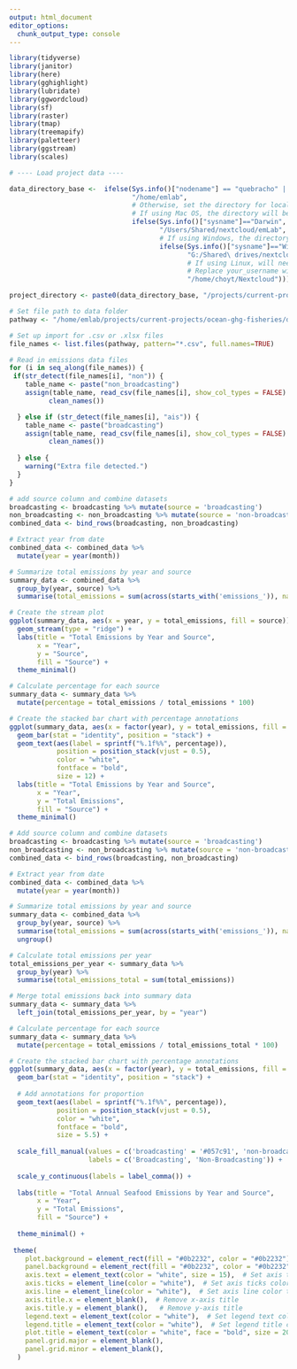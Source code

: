 ```yaml
---
output: html_document
editor_options: 
  chunk_output_type: console
---
```


```r


library(tidyverse)
library(janitor)
library(here)
library(gghighlight)
library(lubridate)
library(ggwordcloud)
library(sf)
library(raster)
library(tmap)
library(treemapify)
library(paletteer)
library(ggstream)
library(scales)
```


```r

# ---- Load project data ----

data_directory_base <-  ifelse(Sys.info()["nodename"] == "quebracho" | Sys.info()["nodename"] == "sequoia",
                               "/home/emlab",
                               # Otherwise, set the directory for local machines based on the OS
                               # If using Mac OS, the directory will be automatically set as follows
                               ifelse(Sys.info()["sysname"]=="Darwin",
                                      "/Users/Shared/nextcloud/emLab",
                                      # If using Windows, the directory will be automatically set as follows
                                      ifelse(Sys.info()["sysname"]=="Windows",
                                             "G:/Shared\ drives/nextcloud/emLab",
                                             # If using Linux, will need to manually modify the following directory path based on their user name
                                             # Replace your_username with your local machine user name
                                             "/home/choyt/Nextcloud")))

project_directory <- paste0(data_directory_base, "/projects/current-projects/ocean-ghg-fisheries/data/processed/gfw-emissions/")

# Set file path to data folder
pathway <- "/home/emlab/projects/current-projects/ocean-ghg-fisheries/data/processed/gfw_emissions/"

# Set up import for .csv or .xlsx files
file_names <- list.files(pathway, pattern="*.csv", full.names=TRUE)

# Read in emissions data files
for (i in seq_along(file_names)) {
 if(str_detect(file_names[i], "non")) {
    table_name <- paste("non_broadcasting")
    assign(table_name, read_csv(file_names[i], show_col_types = FALSE) %>%
          clean_names())

  } else if (str_detect(file_names[i], "ais")) {
    table_name <- paste("broadcasting")
    assign(table_name, read_csv(file_names[i], show_col_types = FALSE) %>%
          clean_names())
    
  } else {
    warning("Extra file detected.")
  }
}
```


```r
# add source column and combine datasets
broadcasting <- broadcasting %>% mutate(source = 'broadcasting')
non_broadcasting <- non_broadcasting %>% mutate(source = 'non-broadcasting')
combined_data <- bind_rows(broadcasting, non_broadcasting)

# Extract year from date
combined_data <- combined_data %>%
  mutate(year = year(month))

# Summarize total emissions by year and source
summary_data <- combined_data %>%
  group_by(year, source) %>%
  summarise(total_emissions = sum(across(starts_with('emissions_')), na.rm = TRUE))

# Create the stream plot
ggplot(summary_data, aes(x = year, y = total_emissions, fill = source)) +
  geom_stream(type = "ridge") +
  labs(title = "Total Emissions by Year and Source",
       x = "Year",
       y = "Source",
       fill = "Source") +
  theme_minimal()
```


```r
# Calculate percentage for each source
summary_data <- summary_data %>%
  mutate(percentage = total_emissions / total_emissions * 100)

# Create the stacked bar chart with percentage annotations
ggplot(summary_data, aes(x = factor(year), y = total_emissions, fill = source)) +
  geom_bar(stat = "identity", position = "stack") +
  geom_text(aes(label = sprintf("%.1f%%", percentage)),
            position = position_stack(vjust = 0.5),
            color = "white",
            fontface = "bold",
            size = 12) +
  labs(title = "Total Emissions by Year and Source",
       x = "Year",
       y = "Total Emissions",
       fill = "Source") +
  theme_minimal()
```


```r
# Add source column and combine datasets
broadcasting <- broadcasting %>% mutate(source = 'broadcasting')
non_broadcasting <- non_broadcasting %>% mutate(source = 'non-broadcasting')
combined_data <- bind_rows(broadcasting, non_broadcasting)

# Extract year from date
combined_data <- combined_data %>%
  mutate(year = year(month))

# Summarize total emissions by year and source
summary_data <- combined_data %>%
  group_by(year, source) %>%
  summarise(total_emissions = sum(across(starts_with('emissions_')), na.rm = TRUE)) %>%
  ungroup()

# Calculate total emissions per year
total_emissions_per_year <- summary_data %>%
  group_by(year) %>%
  summarise(total_emissions_total = sum(total_emissions))

# Merge total emissions back into summary data
summary_data <- summary_data %>%
  left_join(total_emissions_per_year, by = "year")

# Calculate percentage for each source
summary_data <- summary_data %>%
  mutate(percentage = total_emissions / total_emissions_total * 100)

# Create the stacked bar chart with percentage annotations
ggplot(summary_data, aes(x = factor(year), y = total_emissions, fill = source)) +
  geom_bar(stat = "identity", position = "stack") +
  
  # Add annotations for proportion
  geom_text(aes(label = sprintf("%.1f%%", percentage)),
            position = position_stack(vjust = 0.5),
            color = "white",
            fontface = "bold",
            size = 5.5) +
  
  scale_fill_manual(values = c('broadcasting' = '#057c91', 'non-broadcasting' = '#ff0000'),
                    labels = c('Broadcasting', 'Non-Broadcasting')) +
  
  scale_y_continuous(labels = label_comma()) +
  
  labs(title = "Total Annual Seafood Emissions by Year and Source",
       x = "Year",
       y = "Total Emissions",
       fill = "Source") +
  
  theme_minimal() +
  
 theme(
    plot.background = element_rect(fill = "#0b2232", color = "#0b2232"),  # Set plot background color
    panel.background = element_rect(fill = "#0b2232", color = "#0b2232"),  # Set panel background color
    axis.text = element_text(color = "white", size = 15),  # Set axis text color to white
    axis.ticks = element_line(color = "white"),  # Set axis ticks color to white
    axis.line = element_line(color = "white"),  # Set axis line color to white
    axis.title.x = element_blank(),  # Remove x-axis title
    axis.title.y = element_blank(),   # Remove y-axis title
    legend.text = element_text(color = "white"),  # Set legend text color to white
    legend.title = element_text(color = "white"),  # Set legend title color to white
    plot.title = element_text(color = "white", face = "bold", size = 20),  # Set plot title color to white
    panel.grid.major = element_blank(),  
    panel.grid.minor = element_blank(),  
  )
```

